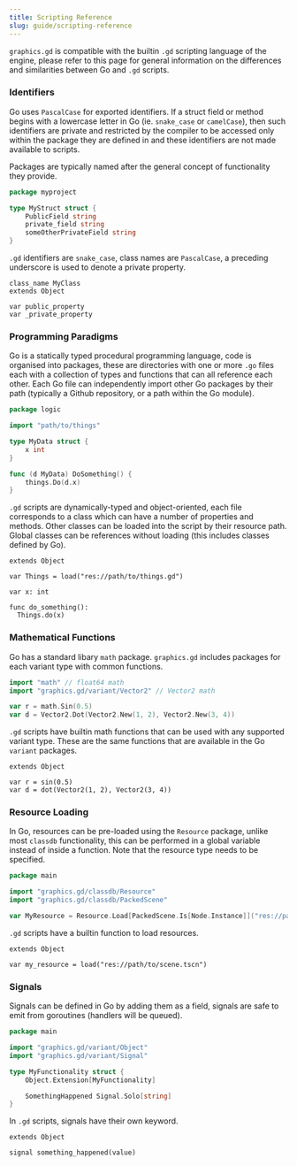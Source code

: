 ```yaml
---
title: Scripting Reference
slug: guide/scripting-reference
---
```


`graphics.gd` is compatible with the builtin `.gd` scripting language of the engine, please refer to this
page for general information on the differences and similarities between Go and `.gd` scripts.


### Identifiers
Go uses `PascalCase` for exported identifiers. If a struct field or method begins with a lowercase
letter in Go (ie. `snake_case` or `camelCase`), then such identifiers are private and restricted
by the compiler to be accessed only within the package they are defined in and these identifiers
are not made available to scripts.

Packages are typically named after the general concept of functionality they provide.

```go
package myproject

type MyStruct struct {
    PublicField string
    private_field string
    someOtherPrivateField string
}
```

`.gd` identifiers are `snake_case`, class names are `PascalCase`, a preceding underscore is
used to denote a private property.

```gdscript
class_name MyClass
extends Object

var public_property
var _private_property
```

### Programming Paradigms
Go is a statically typed procedural programming language, code is organised into packages, these are directories
with one or more `.go` files each with a collection of types and functions that can all reference each other. Each
Go file can independently import other Go packages by their path (typically a Github repository, or a path within
the Go module).

```go
package logic

import "path/to/things"

type MyData struct {
	x int
}

func (d MyData) DoSomething() {
	things.Do(d.x)
}
```

`.gd` scripts are dynamically-typed and object-oriented, each file corresponds to a class which can have a number
of properties and methods. Other classes can be loaded into the script by their resource path. Global classes can
be references without loading (this includes classes defined by Go).

```gdscript
extends Object

var Things = load("res://path/to/things.gd")

var x: int

func do_something():
  Things.do(x)
```

### Mathematical Functions
Go has a standard libary `math` package. `graphics.gd` includes packages for each variant type with common functions.

```go
import "math" // float64 math
import "graphics.gd/variant/Vector2" // Vector2 math

var r = math.Sin(0.5)
var d = Vector2.Dot(Vector2.New(1, 2), Vector2.New(3, 4))
```

`.gd` scripts have builtin math functions that can be used with any supported variant type. These are the same
functions that are available in the Go `variant` packages.

```gdscript
extends Object

var r = sin(0.5)
var d = dot(Vector2(1, 2), Vector2(3, 4))
```

### Resource Loading
In Go, resources can be pre-loaded using the `Resource` package, unlike most `classdb` functionality, this can be
performed in a global variable instead of inside a function. Note that the resource type needs to be specified.

```go
package main

import "graphics.gd/classdb/Resource"
import "graphics.gd/classdb/PackedScene"

var MyResource = Resource.Load[PackedScene.Is[Node.Instance]]("res://path/to/scene.tscn")
```

`.gd` scripts have a builtin function to load resources.

```gdscript
extends Object

var my_resource = load("res://path/to/scene.tscn")
```

### Signals
Signals can be defined in Go by adding them as a field, signals are safe to emit from goroutines (handlers will be queued).

```go
package main

import "graphics.gd/variant/Object"
import "graphics.gd/variant/Signal"

type MyFunctionality struct {
	Object.Extension[MyFunctionality]

	SomethingHappened Signal.Solo[string]
}
```

In `.gd` scripts, signals have their own keyword.

```gdscript
extends Object

signal something_happened(value)

```
